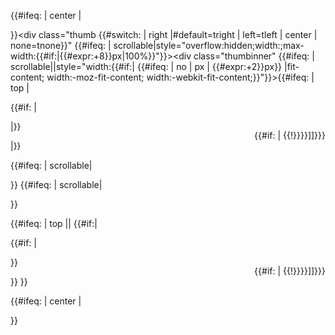 <includeonly>{{#ifeq: {{{align|}}} | center | <div class="center"> }}<div class="thumb {{#switch: {{{align|}}} | right |#default=tright | left=tleft | center | none=tnone}}" {{#ifeq: {{{mode|}}} | scrollable|style="overflow:hidden;width:{{{width|auto}}};max-width:{{#if:{{{max-width|}}}|{{#expr:{{{max-width|}}}+8}}px|100%}}"}}><div class="thumbinner" {{#ifeq: {{{mode|}}} | scrollable||style="width:{{#if:{{{width|}}}| {{#ifeq: {{{border|}}} | no | {{{width}}}px | {{#expr:{{{width}}}+2}}px}} |fit-content; width:-moz-fit-content; width:-webkit-fit-content;}}"}}>{{#ifeq: {{{pos|}}} | top | <div class="thumbcaption">{{#if: {{{link|}}} | <div style="float:right">{{{linkoverride|[[File:Desc-i.svg|16px|link={{{link}}}{{#if: {{{link_text|}}} | {{!}}{{{link_text}}}}}]]}}}</div> |}}{{{caption|}}}</div> |}}<div class="{{#ifeq: {{{mode|}}} | scrollable||{{#ifeq: {{{border|}}} | no | center | thumbimage }}}} noresize" style="width:{{#if:{{{width|}}}| {{{width}}}px | auto }};{{#ifeq: {{{mode|}}} | scrollable|overflow:auto;{{#ifeq:{{{dir|}}}|rtl|direction:rtl;}}}}{{{innerstyle|}}}">{{#ifeq: {{{mode|}}} | scrollable|<div style="white-space:nowrap">}}
{{{content}}}{{#ifeq: {{{mode|}}} | scrollable|</div>}}</div>{{#ifeq: {{{pos|}}} | top || {{#if:{{{caption|}}}|<div class="thumbcaption">{{#if: {{{link|}}} | <div style="float:right">{{{linkoverride|[[File:Desc-i.svg|16px|link={{{link}}}{{#if: {{{link_text|}}} | {{!}}{{{link_text}}}}}]]}}}</div> }}{{{caption|}}}</div>}} }}</div></div>{{#ifeq: {{{align|}}} | center | </div> }}</includeonly><noinclude>{{Documentation}}</noinclude>